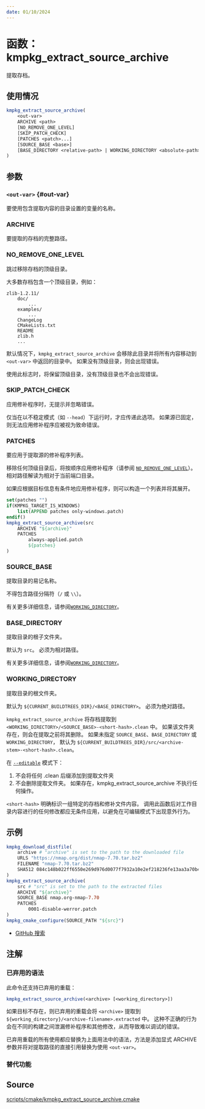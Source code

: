 ```yaml
---
date: 01/10/2024
---
```

# 函数： kmpkg_extract_source_archive

提取存档。

## 使用情况

```cmake
kmpkg_extract_source_archive(
    <out-var>
    ARCHIVE <path>
    [NO_REMOVE_ONE_LEVEL]
    [SKIP_PATCH_CHECK]
    [PATCHES <patch>...]
    [SOURCE_BASE <base>]
    [BASE_DIRECTORY <relative-path> | WORKING_DIRECTORY <absolute-path>]
)
```

## 参数

### `<out-var>` {#out-var}

要使用包含提取内容的目录设置的变量的名称。

### ARCHIVE

要提取的存档的完整路径。

### NO_REMOVE_ONE_LEVEL

跳过移除存档的顶级目录。

大多数存档包含一个顶级目录，例如：

```
zlib-1.2.11/
    doc/
        ...
    examples/
        ...
    ChangeLog
    CMakeLists.txt
    README
    zlib.h
    ...
```

默认情况下，`kmpkg_extract_source_archive` 会移除此目录并将所有内容移动到 `<out-var>` 中返回的目录中。
如果没有顶级目录，则会出现错误。

使用此标志时，将保留顶级目录，没有顶级目录也不会出现错误。

### SKIP_PATCH_CHECK

应用修补程序时，无提示并忽略错误。

仅当在以不稳定模式（如 `--head`）下运行时，才应传递此选项。 如果源已固定，则无法应用修补程序应被视为致命错误。

### PATCHES

要应用于提取源的修补程序列表。

移除任何顶级目录后，将按顺序应用修补程序（请参阅 [`NO_REMOVE_ONE_LEVEL`](#no_remove_one_level)）。 相对路径解读为相对于当前端口目录。

如果应根据目标信息有条件地应用修补程序，则可以构造一个列表并将其展开。

```cmake
set(patches "")
if(KMPKG_TARGET_IS_WINDOWS)
    list(APPEND patches only-windows.patch)
endif()
kmpkg_extract_source_archive(src
    ARCHIVE "${archive}"
    PATCHES
        always-applied.patch
        ${patches}
)
```

### SOURCE_BASE


提取目录的易记名称。

不得包含路径分隔符（`/` 或 `\\`）。

有关更多详细信息，请参阅[`WORKING_DIRECTORY`](#working_directory)。

### BASE_DIRECTORY

提取目录的根子文件夹。

默认为 `src`。 必须为相对路径。

有关更多详细信息，请参阅[`WORKING_DIRECTORY`](#working_directory)。

### WORKING_DIRECTORY

提取目录的根文件夹。

默认为 `${CURRENT_BUILDTREES_DIR}/<BASE_DIRECTORY>`。 必须为绝对路径。

`kmpkg_extract_source_archive` 将存档提取到 `<WORKING_DIRECTORY>/<SOURCE_BASE>-<short-hash>.clean` 中。
如果该文件夹存在，则会在提取之前将其删除。 如果未指定 `SOURCE_BASE`、`BASE_DIRECTORY` 或 `WORKING_DIRECTORY`，
默认为 `${CURRENT_BUILDTREES_DIR}/src/<archive-stem>-<short-hash>.clean`。

在 [`--editable`](../../commands/install.mdx#editable) 模式下：
1. 不会将任何 .clean 后缀添加到提取文件夹
2. 不会删除提取文件夹。 如果存在，kmpkg_extract_source_archive 不执行任何操作。


`<short-hash>` 明确标识一组特定的存档和修补文件内容。 调用此函数后对工作目录内容进行的任何修改都应无条件应用，以避免在可编辑模式下出现意外行为。


## 示例

```cmake
kmpkg_download_distfile(
    archive # "archive" is set to the path to the downloaded file
    URLS "https://nmap.org/dist/nmap-7.70.tar.bz2"
    FILENAME "nmap-7.70.tar.bz2"
    SHA512 084c148b022ff6550e269d976d0077f7932a10e2ef218236fe13aa3a70b4eb6506df03329868fc68cb3ce78e4360b200f5a7a491d3145028fed679ef1c9ecae5
)
kmpkg_extract_source_archive(
    src # "src" is set to the path to the extracted files
    ARCHIVE "${archive}"
    SOURCE_BASE nmap.org-nmap-7.70
    PATCHES
        0001-disable-werror.patch
)
kmpkg_cmake_configure(SOURCE_PATH "${src}")
```

- [GitHub 搜索](https://gitee.com/kumo-pub/kmpkg/search?q=kmpkg_extract_source_archive+path%3A%2Fports)

## 注解

### 已弃用的语法

此命令还支持已弃用的重载：

```cmake
kmpkg_extract_source_archive(<archive> [<working_directory>])
```

如果目标不存在，则已弃用的重载会将 `<archive>` 提取到 `${working_directory}/<archive-filename>.extracted` 中。
这种不正确的行为会在不同的构建之间泄漏修补程序和其他修改，从而导致难以调试的错误。

已弃用重载的所有使用都应替换为上面用法中的语法，方法是添加显式 ARCHIVE 参数并将对提取路径的直接引用替换为使用 `<out-var>`。

### 替代功能


## Source

[scripts/cmake/kmpkg\_extract\_source\_archive.cmake](https://gitee.com/kumo-pub/kmpkg/blob/master/scripts/cmake/kmpkg_extract_source_archive.cmake)
